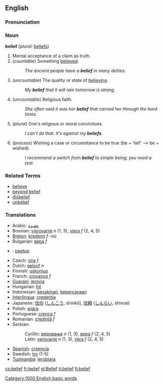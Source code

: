 ==English==

===Pronunciation===
{{IPA|bɪˈliːf}}

===Noun===
'''belief'''  (''plural:'' [[beliefs]])
# Mental acceptance of a claim as truth.
# (''countable'') Something [[believe]]d.
#: ''The ancient people have a '''belief''' in many deities.''
# (''uncountable'') The quality or state of [[believe|believing]].
#: ''My '''belief''' that it will rain tomorrow is strong.''
# (''uncountable'') Religious faith.
#: ''She often said it was her '''belief''' that carried her through the hard times.''
# (''plural'') One's religious or moral convictions.
#: ''I can't do that.  It's against my '''beliefs'''.''
# (''process'') Wishing a case or circumstance to be true (be + 'lief' --> be + wished).
#: ''I recommend a switch from '''belief''' to simple being; you need a rest.''

===Related Terms===
*[[believe]]
*[[beyond belief]]
*[[disbelief]]
*[[unbelief]]

===Translations===
*Arabic: [[عقيدة]]
*Bosnian: [[vjerovanje]] ''n'' (1, 3), [[vjera]] ''f'' (2, 4, 5)
*[[Breton]]: [[kredenn]] ''f'' -où
*Bulgarian: [[вяра]] ''f''
*{{ceb}}: [[pagtuo]]
*Czech: [[víra]] ''f''
*Dutch: [[geloof]] ''n''
*Finnish: [[uskomus]]
*French: [[croyance]] ''f''
*[[Guaraní]]: [[jerovia]]
*Hungarian: [[hit]]
*Indonesian: [[yakin|keyakinan]], [[percaya|kepercayaan]]
*[[Interlingua]]: [[credentia]]
*Japanese: [[信仰]] ([[しんこう]], shinkō), [[信頼]] ([[しんらい]], shinrai)
*Polish: [[wiara]]
*Portuguese: [[crença]] ''f''
*Romanian: [[credinţă]] ''f''
*Serbian:
*:Cyrillic: [[веровање]] ''n'' (1, 3), [[вера]] ''f'' (2, 4, 5)
*:Latin: [[verovanje]] ''n'' (1, 3), [[vera]] ''f'' (2, 4, 5)
*[[Spanish]]: [[:es:Creencia|creencia]]
*Swedish: [[tro]] {{c}} (1-5)
*[[Tupinambá]]: [[îerobîara]]

[[Category:1000 English basic words]]

[[cs:belief]]
[[fr:belief]]
[[gl:Belief]]
[[it:belief]]
[[fi:belief]]